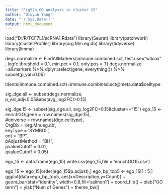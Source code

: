 ---
title: "FigS2b_GO analysis in cluster 15"
author: "Qiuyun Yang"
date: "`r Sys.Date()`"
output: html_document
---
load("D:/R/TCF7L1/scRNA1.Rdata")
library(Seurat)
library(patchwork)
library(clusterProfiler)
library(org.Mm.eg.db)
library(tidyverse)
library(limma)

degs.normalize <- FindAllMarkers(immune.combined.sct,  test.use="wilcox" ,
                                 logfc.threshold = 0.1,
                                 min.pct = 0.1, only.pos = T) 
degs.normalize =all.markers %>% dplyr::select(gene, everything()) %>% subset(p_val<0.05)

Idents(immune.combined.sct)=immune.combined.sct@meta.data$celltype


sig_dge.all <- subset(degs.normalize, p_val_adj<0.05&abs(avg_log2FC)>0.15) 

sig_dge.15 <- subset(sig_dge.all, avg_log2FC>0.15&cluster=="15") 
ego_15 <- enrichGO(gene          = row.names(sig_dge.15),                     
                       #universe     = row.names(dge.celltype),                     
                       OrgDb         = 'org.Mm.eg.db',                     
                       keyType       = 'SYMBOL',                     
                       ont           = "BP",  
                       pAdjustMethod = "BH",                     
                       pvalueCutoff  = 0.01,                     
                       qvalueCutoff  = 0.05) 

ego_15 <- data.frame(ego_15) 
write.csv(ego_15,file = 'enrichGO15.csv') 

ego_15 <- ego_15[order(ego_15$p.adjust),] 
ego_bp_top5 <- ego_15[1 : 5,] 
ggplot(data=ego_bp_top5, aes(x=Description,y=Count)) +
  geom_bar(stat="identity", width=0.8,fill='salmon1') +
  coord_flip() +  xlab("GO term") + ylab("Num of Genes") +
  theme_bw()
